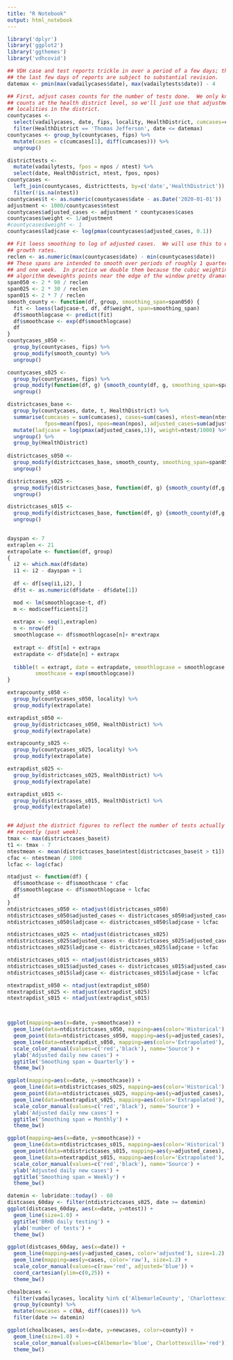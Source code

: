 ```yaml
---
title: "R Notebook"
output: html_notebook
---
```


```r
library('dplyr')
library('ggplot2')
library('ggthemes')
library('vdhcovid')
```


```r
## VDH case and test reports trickle in over a period of a few days; therefore,
## the last few days of reports are subject to substantial revision.
datemax <- pmin(max(vadailycases$date), max(vadailytests$date)) - 4

## First, adjust cases counts for the number of tests done.  We only know the test 
## counts at the health district level, so we'll just use that adjustment for all
## localities in the district.
countycases <- 
  select(vadailycases, date, fips, locality, HealthDistrict, cumcases=cases) %>%
  filter(HealthDistrict == 'Thomas Jefferson', date <= datemax)
countycases <- group_by(countycases, fips) %>% 
  mutate(cases = c(cumcases[1], diff(cumcases))) %>%
  ungroup()

districttests <- 
  mutate(vadailytests, fpos = npos / ntest) %>%
  select(date, HealthDistrict, ntest, fpos, npos)
countycases <- 
  left_join(countycases, districttests, by=c('date','HealthDistrict')) %>%
  filter(!is.na(ntest))
countycases$t <- as.numeric(countycases$date - as.Date('2020-01-01'))
adjustment <- 1000/countycases$ntest
countycases$adjusted_cases <- adjustment * countycases$cases
countycases$weight <- 1/adjustment
#countycases$weight <- 1
countycases$ladjcase <- log(pmax(countycases$adjusted_cases, 0.1))
```

```r
## Fit loess smoothing to log of adjusted cases.  We will use this to estimate 
## growth rates.
reclen <- as.numeric(max(countycases$date) - min(countycases$date))
## These spans are intended to smooth over periods of roughly 1 quarter, 1 month,
## and one week.  In practice we double them because the cubic weighting in the loess
## algorithm deweights points near the edge of the window pretty dramatically.
span050 <- 2 * 90 / reclen
span025 <- 2 * 30 / reclen
span015 <- 2 * 7 / reclen
smooth_county <- function(df, group, smoothing_span=span050) {
  fit <- loess(ladjcase~t, df, df$weight, span=smoothing_span)
  df$smoothlogcase <- predict(fit)
  df$smoothcase <- exp(df$smoothlogcase)
  df
}
countycases_s050 <- 
  group_by(countycases, fips) %>% 
  group_modify(smooth_county) %>%
  ungroup()

countycases_s025 <- 
  group_by(countycases, fips) %>% 
  group_modify(function(df, g) {smooth_county(df, g, smoothing_span=span025)}) %>%
  ungroup()

districtcases_base <-
  group_by(countycases, date, t, HealthDistrict) %>%
  summarise(cumcases = sum(cumcases), cases=sum(cases), ntest=mean(ntest),
            fpos=mean(fpos), npos=mean(npos), adjusted_cases=sum(adjusted_cases)) %>%
  mutate(ladjcase = log(pmax(adjusted_cases,1)), weight=ntest/1000) %>%
  ungroup() %>%
  group_by(HealthDistrict)
  
districtcases_s050 <- 
  group_modify(districtcases_base, smooth_county, smoothing_span=span050) %>%
  ungroup()

districtcases_s025 <-
  group_modify(districtcases_base, function(df, g) {smooth_county(df,g, smoothing_span=span025)}) %>%
  ungroup()

districtcases_s015 <-
  group_modify(districtcases_base, function(df, g) {smooth_county(df,g, smoothing_span=span015)}) %>%
  ungroup()
  

```


```r
dayspan <- 7
extraplen <- 21
extrapolate <- function(df, group)
{
  i2 <- which.max(df$date)
  i1 <- i2 - dayspan + 1
  
  df <- df[seq(i1,i2), ]
  df$t <- as.numeric(df$date - df$date[1])

  mod <- lm(smoothlogcase~t, df)
  m <- mod$coefficients[2]
  
  extrapx <- seq(1,extraplen)
  n <- nrow(df)
  smoothlogcase <- df$smoothlogcase[n]+ m*extrapx
  
  extrapt <- df$t[n] + extrapx
  extrapdate <- df$date[n] + extrapx
  
  tibble(t = extrapt, date = extrapdate, smoothlogcase = smoothlogcase, 
         smoothcase = exp(smoothlogcase))
}

extrapcounty_s050 <- 
  group_by(countycases_s050, locality) %>%
  group_modify(extrapolate)

extrapdist_s050 <- 
  group_by(districtcases_s050, HealthDistrict) %>%
  group_modify(extrapolate)

extrapcounty_s025 <- 
  group_by(countycases_s025, locality) %>%
  group_modify(extrapolate)

extrapdist_s025 <- 
  group_by(districtcases_s025, HealthDistrict) %>%
  group_modify(extrapolate)

extrapdist_s015 <- 
  group_by(districtcases_s015, HealthDistrict) %>%
  group_modify(extrapolate)


## Adjust the district figures to reflect the number of tests actually being done
## recently (past week).
tmax <- max(districtcases_base$t)
t1 <- tmax - 7
ntestmean <- mean(districtcases_base$ntest[districtcases_base$t > t1])
cfac <- ntestmean / 1000
lcfac <- log(cfac)

ntadjust <- function(df) {
  df$smoothcase <- df$smoothcase * cfac
  df$smoothlogcase <- df$smoothlogcase + lcfac
  df  
}
ntdistrictcases_s050 <- ntadjust(districtcases_s050)
ntdistrictcases_s050$adjusted_cases <- districtcases_s050$adjusted_cases * cfac
ntdistrictcases_s050$ladjcase <- districtcases_s050$ladjcase + lcfac

ntdistrictcases_s025 <- ntadjust(districtcases_s025)
ntdistrictcases_s025$adjusted_cases <- districtcases_s025$adjusted_cases * cfac
ntdistrictcases_s025$ladjcase <- districtcases_s025$ladjcase + lcfac

ntdistrictcases_s015 <- ntadjust(districtcases_s015)
ntdistrictcases_s015$adjusted_cases <- districtcases_s015$adjusted_cases * cfac
ntdistrictcases_s015$ladjcase <- districtcases_s015$ladjcase + lcfac

ntextrapdist_s050 <- ntadjust(extrapdist_s050)
ntextrapdist_s025 <- ntadjust(extrapdist_s025)
ntextrapdist_s015 <- ntadjust(extrapdist_s015)



ggplot(mapping=aes(x=date, y=smoothcase)) +
  geom_line(data=ntdistrictcases_s050, mapping=aes(color='Historical'), size=1.2) +
  geom_point(data=ntdistrictcases_s050, mapping=aes(y=adjusted_cases), color='black') +
  geom_line(data=ntextrapdist_s050, mapping=aes(color='Extrapolated'), size=1.2) +
  scale_color_manual(values=c('red','black'), name='Source') +
  ylab('Adjusted daily new cases') +
  ggtitle('Smoothing span = Quarterly') +
  theme_bw()

ggplot(mapping=aes(x=date, y=smoothcase)) +
  geom_line(data=ntdistrictcases_s025, mapping=aes(color='Historical'), size=1.2) +
  geom_point(data=ntdistrictcases_s025, mapping=aes(y=adjusted_cases), color='black') +
  geom_line(data=ntextrapdist_s025, mapping=aes(color='Extrapolated'), size=1.2) +
  scale_color_manual(values=c('red','black'), name='Source') +
  ylab('Adjusted daily new cases') +
  ggtitle('Smoothing span = Monthly') +
  theme_bw()

ggplot(mapping=aes(x=date, y=smoothcase)) +
  geom_line(data=ntdistrictcases_s015, mapping=aes(color='Historical'), size=1.2) +
  geom_point(data=ntdistrictcases_s015, mapping=aes(y=adjusted_cases), color='black') +
  geom_line(data=ntextrapdist_s015, mapping=aes(color='Extrapolated'), size=1.2) +
  scale_color_manual(values=c('red','black'), name='Source') +
  ylab('Adjusted daily new cases') +
  ggtitle('Smoothing span = Weekly') +
  theme_bw()


```

```r
datemin <- lubridate::today() - 60
distcases_60day <- filter(ntdistrictcases_s025, date >= datemin)
ggplot(distcases_60day, aes(x=date, y=ntest)) +
  geom_line(size=1.0) +
  ggtitle('BRHD daily testing') +
  ylab('number of tests') +
  theme_bw()

ggplot(distcases_60day, aes(x=date)) +
  geom_line(mapping=aes(y=adjusted_cases, color='adjusted'), size=1.2) +
  geom_line(mapping=aes(y=cases, color='raw'), size=1.2) +
  scale_color_manual(values=c(raw='red', adjusted='blue')) +
  coord_cartesian(ylim=c(0,25)) +
  theme_bw()

```

```r
choalbcases <- 
  filter(vadailycases, locality %in% c('AlbemarleCounty', 'Charlottesvillecity')) %>%
  group_by(county) %>%
  mutate(newcases = c(NA, diff(cases))) %>%
  filter(date >= datemin)

ggplot(choalbcases, aes(x=date, y=newcases, color=county)) +
  geom_line(size=1.0) +
  scale_color_manual(values=c(Albemarle='blue', Charlottesville='red')) +
  theme_bw()
```
